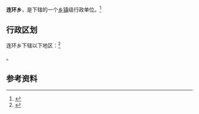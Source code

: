 {{中国乡级行政区|52/23/25/200/000}}

'''连环乡'''，是{{PRC admin/fullname|52/23/25/200/000|3}}下辖的一个[[乡镇|乡镇]]级行政单位。<ref>{{PRC admin/ref sgc|{{PRC admin/parent|52/23/25/200/000}}}}</ref>

== 行政区划 ==

连环乡下辖以下地区：<ref>{{PRC admin/ref sgc|52/23/25/200/000}}</ref>

{{PRC admin/children|52/23/25/200/000}}。

== 参考资料 ==

{{reflist}}

{{行政区划小作品}}
{{PRC admin/navcat|52/23/25/200/000}}